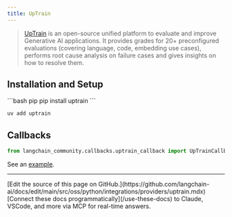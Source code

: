 ```yaml
---
title: UpTrain
---
```


>[UpTrain](https://uptrain.ai/) is an open-source unified platform to evaluate and
>improve Generative AI applications. It provides grades for 20+ preconfigured evaluations
>(covering language, code, embedding use cases), performs root cause analysis on failure
>cases and gives insights on how to resolve them.

## Installation and Setup

<CodeGroup>
```bash pip
pip install uptrain
```

```bash uv
uv add uptrain
```
</CodeGroup>

## Callbacks

```python
from langchain_community.callbacks.uptrain_callback import UpTrainCallbackHandler
```

See an [example](/oss/python/integrations/callbacks/uptrain).

---

<Callout icon="pen-to-square" iconType="regular">
    [Edit the source of this page on GitHub.](https://github.com/langchain-ai/docs/edit/main/src/oss/python/integrations/providers/uptrain.mdx)
</Callout>
<Tip icon="terminal" iconType="regular">
    [Connect these docs programmatically](/use-these-docs) to Claude, VSCode, and more via MCP for    real-time answers.
</Tip>
